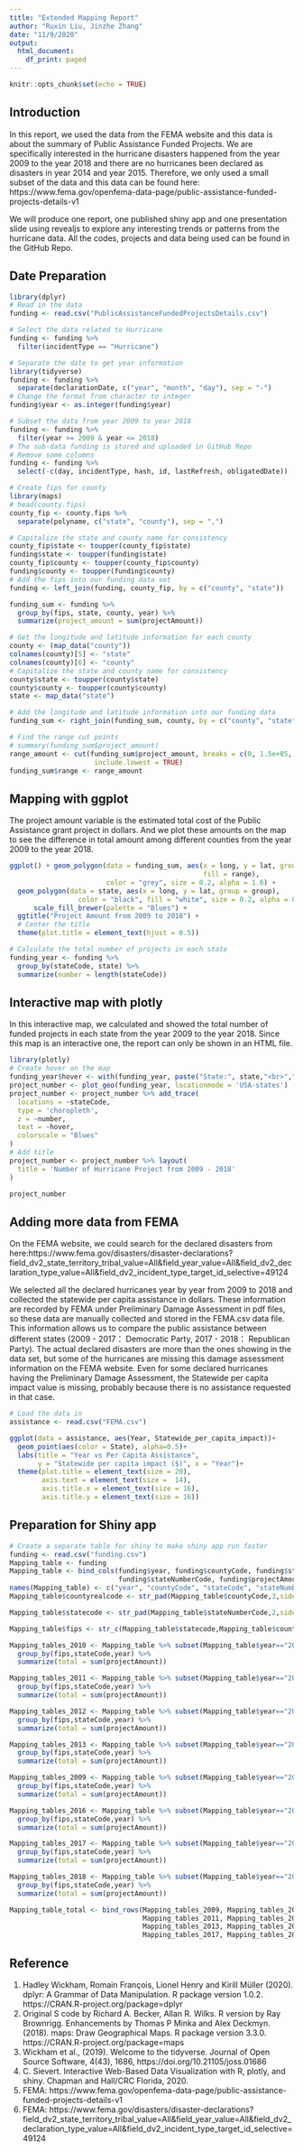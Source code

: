 ```yaml
---
title: "Extended Mapping Report"
author: "Ruxin Liu, Jinzhe Zhang"
date: "11/9/2020"
output:
  html_document:
    df_print: paged
---
```



```r
knitr::opts_chunk$set(echo = TRUE)
```


## Introduction

  In this report, we used the data from the FEMA website and this data is about 
  the summary of Public Assistance Funded Projects. We are specifically interested
  in the hurricane disasters happened from the year 2009 to the year 2018 and 
  there are no hurricanes been declared as disasters in year 2014 and year 2015. 
  Therefore, we only used a small subset of the data and this data can be found 
  here: https://www.fema.gov/openfema-data-page/public-assistance-funded-projects-details-v1
  
  We will produce one report, one published shiny app and one presentation slide 
  using revealjs to explore any interesting trends or patterns from the hurricane
  data. All the codes, projects and data being used can be found in the GitHub Repo. 
 
 
## Date Preparation

```r
library(dplyr)
# Read in the data 
funding <- read.csv("PublicAssistanceFundedProjectsDetails.csv")
```

```r
# Select the data related to Hurricane
funding <- funding %>% 
  filter(incidentType == "Hurricane")
```

```r
# Separate the date to get year information
library(tidyverse)
funding <- funding %>% 
  separate(declarationDate, c("year", "month", "day"), sep = "-")
# Change the format from character to integer
funding$year <- as.integer(funding$year)
```

```r
# Subset the data from year 2009 to year 2018
funding <- funding %>% 
  filter(year >= 2009 & year <= 2018)
# The sub-data funding is stored and uploaded in GitHub Repo
# Remove some columns 
funding <- funding %>% 
  select(-c(day, incidentType, hash, id, lastRefresh, obligatedDate))
```

```r
# Create fips for county 
library(maps)
# head(county.fips)
county_fip <- county.fips %>% 
  separate(polyname, c("state", "county"), sep = ",")
```


```r
# Capitalize the state and county name for consistency
county_fip$state <- toupper(county_fip$state)
funding$state <- toupper(funding$state)
county_fip$county <- toupper(county_fip$county)
funding$county <- toupper(funding$county)
# Add the fips into our funding data set
funding <- left_join(funding, county_fip, by = c("county", "state"))
```

```r
funding_sum <- funding %>% 
  group_by(fips, state, county, year) %>% 
  summarize(project_amount = sum(projectAmount))
```

```r
# Get the longitude and latitude information for each county
county <- (map_data("county"))
colnames(county)[5] <- "state"
colnames(county)[6] <- "county"
# Capitalize the state and county name for consistency
county$state <- toupper(county$state)
county$county <- toupper(county$county)
state <- map_data("state")
```


```r
# Add the longitude and latitude information into our funding data 
funding_sum <- right_join(funding_sum, county, by = c("county", "state"))
```

```r
# Find the range cut points
# summary(funding_sum$project_amount)
range_amount <- cut(funding_sum$project_amount, breaks = c(0, 1.5e+05, 1e+06, 6e+06, 2e+10),
                     include.lowest = TRUE)
funding_sum$range <- range_amount
```


## Mapping with ggplot

  The project amount variable is the estimated total cost of the Public Assistance 
  grant project in dollars. And we plot these amounts on the map to see the difference
  in total amount among different counties from the year 2009 to the year 2018.


```r
ggplot() + geom_polygon(data = funding_sum, aes(x = long, y = lat, group = group,
                                                fill = range), 
                        color = "grey", size = 0.2, alpha = 1.6) + 
  geom_polygon(data = state, aes(x = long, y = lat, group = group),
                 color = "black", fill = "white", size = 0.2, alpha = 0.3) +
      scale_fill_brewer(palette = "Blues") +
  ggtitle("Project Amount from 2009 to 2018") +
  # Center the title
  theme(plot.title = element_text(hjust = 0.5))
```


```r
# Calculate the total number of projects in each state
funding_year <- funding %>% 
  group_by(stateCode, state) %>% 
  summarize(number = length(stateCode))
```


## Interactive map with plotly


  In this interactive map, we calculated and showed the total number of funded
  projects in each state from the year 2009 to the year 2018. Since this map is
  an interactive one, the report can only be shown in an HTML file.
  
  
```r
library(plotly)
# Create hover on the map
funding_year$hover <- with(funding_year, paste("State:", state,"<br>","Project Number:",number,"<br>")) 
project_number <- plot_geo(funding_year, locationmode = 'USA-states') 
project_number <- project_number %>% add_trace(
  locations = ~stateCode,
  type = 'choropleth',
  z = ~number,
  text = ~hover,
  colorscale = "Blues"
)
# Add title
project_number <- project_number %>% layout(
  title = 'Number of Hurricane Project from 2009 - 2018'
)

project_number
```

## Adding more data from FEMA

  On the FEMA website, we could search for the declared disasters from here:https://www.fema.gov/disasters/disaster-declarations?field_dv2_state_territory_tribal_value=All&field_year_value=All&field_dv2_declaration_type_value=All&field_dv2_incident_type_target_id_selective=49124
  
  We selected all the declared hurricanes year by year from 2009 to 2018 and collected 
  the statewide per capita assistance in dollars. These information are recorded 
  by FEMA under Preliminary Damage Assessment in pdf files, so these data are 
  manually collected and stored in the FEMA.csv data file. This information allows
  us to compare the public assistance between different states (2009 - 2017： 
  Democratic Party, 2017 - 2018： Republican Party). The actual declared disasters 
  are more than the ones showing in the data set, but some of the hurricanes are 
  missing this damage assessment information on the FEMA website. Even for some 
  declared hurricanes having the Preliminary Damage Assessment, the Statewide 
  per capita impact value is missing, probably because there is no assistance 
  requested in that case.


```r
# Load the data in 
assistance <- read.csv("FEMA.csv")
```

```r
ggplot(data = assistance, aes(Year, Statewide_per_capita_impact))+
  geom_point(aes(color = State), alpha=0.5)+
  labs(title = "Year vs Per Capita Assistance", 
       y = "Statewide per capita impact ($)", x = "Year")+
  theme(plot.title = element_text(size = 20),
        axis.text = element_text(size =  14),
        axis.title.x = element_text(size = 16),
        axis.title.y = element_text(size = 16))
```

## Preparation for Shiny app

```r
# Create a separate table for shiny to make shiny app run faster
funding <- read.csv("funding.csv")
Mapping_table <- funding
Mapping_table <- bind_cols(funding$year, funding$countyCode, funding$stateCode, 
                           funding$stateNumberCode, funding$projectAmount)
names(Mapping_table) <- c("year", "countyCode", "stateCode", "stateNumberCode", "projectAmount")
Mapping_table$countyrealcode <- str_pad(Mapping_table$countyCode,3,side = "left",pad = "0")

Mapping_table$statecode <- str_pad(Mapping_table$stateNumberCode,2,side="left",pad="0")

Mapping_table$fips <- str_c(Mapping_table$statecode,Mapping_table$countyrealcode)

Mapping_tables_2010 <- Mapping_table %>% subset(Mapping_table$year=="2010")%>%
  group_by(fips,stateCode,year) %>% 
  summarize(total = sum(projectAmount))

Mapping_tables_2011 <- Mapping_table %>% subset(Mapping_table$year=="2011")%>%
  group_by(fips,stateCode,year) %>% 
  summarize(total = sum(projectAmount))

Mapping_tables_2012 <- Mapping_table %>% subset(Mapping_table$year=="2012")%>%
  group_by(fips,stateCode,year) %>% 
  summarize(total = sum(projectAmount))

Mapping_tables_2013 <- Mapping_table %>% subset(Mapping_table$year=="2013")%>%
  group_by(fips,stateCode,year) %>% 
  summarize(total = sum(projectAmount))

Mapping_tables_2009 <- Mapping_table %>% subset(Mapping_table$year=="2009")%>%
  group_by(fips,stateCode,year) %>% 
  summarize(total = sum(projectAmount))

Mapping_tables_2016 <- Mapping_table %>% subset(Mapping_table$year=="2016")%>%
  group_by(fips,stateCode,year) %>% 
  summarize(total = sum(projectAmount))

Mapping_tables_2017 <- Mapping_table %>% subset(Mapping_table$year=="2017")%>%
  group_by(fips,stateCode,year) %>% 
  summarize(total = sum(projectAmount))

Mapping_tables_2018 <- Mapping_table %>% subset(Mapping_table$year=="2018")%>%
  group_by(fips,stateCode,year) %>% 
  summarize(total = sum(projectAmount))

Mapping_table_total <- bind_rows(Mapping_tables_2009, Mapping_tables_2010, 
                                 Mapping_tables_2011, Mapping_tables_2012, 
                                 Mapping_tables_2013, Mapping_tables_2016, 
                                 Mapping_tables_2017, Mapping_tables_2018 )
```

## Reference

1. Hadley Wickham, Romain François, Lionel Henry and Kirill Müller (2020). dplyr: A Grammar of Data
  Manipulation. R package version 1.0.2. https://CRAN.R-project.org/package=dplyr
2. Original S code by Richard A. Becker, Allan R. Wilks. R version by Ray Brownrigg. Enhancements by
  Thomas P Minka and Alex Deckmyn. (2018). maps: Draw Geographical Maps. R package version 3.3.0.
  https://CRAN.R-project.org/package=maps
3. Wickham et al., (2019). Welcome to the tidyverse. Journal of Open Source Software, 4(43), 1686,
  https://doi.org/10.21105/joss.01686
4. C. Sievert. Interactive Web-Based Data Visualization with R, plotly, and shiny. Chapman and Hall/CRC
  Florida, 2020.
5. FEMA: https://www.fema.gov/openfema-data-page/public-assistance-funded-projects-details-v1
6. FEMA: https://www.fema.gov/disasters/disaster-declarations?field_dv2_state_territory_tribal_value=All&field_year_value=All&field_dv2_declaration_type_value=All&field_dv2_incident_type_target_id_selective=49124






